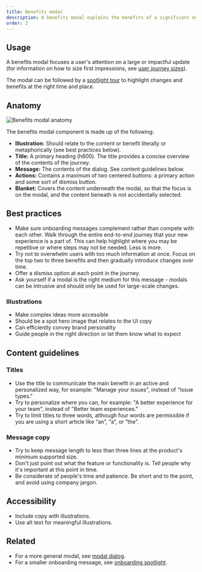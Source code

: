 ```yaml
---
title: Benefits modal
description: A benefits modal explains the benefits of a significant new feature or experience change.
order: 2
---
```


## Usage

A benefits modal focuses a user's attention on a large or impactful update (for information on how to size first impressions, see [user journey sizes](/patterns/first-impressions/user-journey-sizes/)).

The modal can be followed by a [spotlight tour](/components/onboarding/usage) to highlight changes and benefits at the right time and place.

## Anatomy

![Benefits modal anatomy](images/benefits-modal-anatomy.png)

The benefits modal component is made up of the following:

- **Illustration:** Should relate to the content or benefit literally or metaphorically (see best practices below).
- **Title:** A primary heading (h600). The title provides a concise overview of the contents of the journey.
- **Message:** The contents of the dialog. See content guidelines below.
- **Actions:** Contains a maximum of two centered buttons: a primary action and some sort of dismiss button.
  <!-- The main action should be self-describing action verbs ('Get started' instead of 'OK'). -->
  <!-- The above guidance seems to conflict with other guidance we have... maybe its OK since this is for the modal and not spotlight? -->
- **Blanket:** Covers the content underneath the modal, so that the focus is on the modal, and the content beneath is not accidentally selected.

## Best practices

- Make sure onboarding messages complement rather than compete with each other. Walk through the entire end-to-end journey that your new experience is a part of. This can help highlight where you may be repetitive or where steps may not be needed. Less is more.
- Try not to overwhelm users with too much information at once. Focus on the top two to three benefits and then gradually introduce changes over time.
- Offer a dismiss option at each point in the journey.
- Ask yourself if a modal is the right medium for this message - modals can be intrusive and should only be used for large-scale changes.

### Illustrations

- Make complex ideas more accessible
- Should be a spot hero image that relates to the UI copy
- Can efficiently convey brand personality
- Guide people in the right direction or let them know what to expect

## Content guidelines

### Titles

- Use the title to communicate the main benefit in an active and personalized way, for example: "Manage your issues", instead of "Issue types."
- Try to personalize where you can, for example: "A better experience for your team", instead of "Better team experiences."
- Try to limit titles to three words, although four words are permissible if you are using a short article like “an”, “a”, or “the”.

### Message copy

- Try to keep message length to less than three lines at the product's minimum supported size.
- Don't just point out what the feature or functionality is. Tell people why it's important at this point in time.
- Be considerate of people's time and patience. Be short and to the point, and avoid using company jargon.

## Accessibility

- Include copy with illustrations.
- Use alt text for meaningful illustrations.

## Related

- For a more general modal, see [modal dialog](/components/modal-dialog/examples).
- For a smaller onboarding message, see [onboarding spotlight](/components/onboarding/examples).
